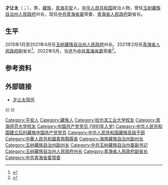 {{Otheruses|other=名为才让太的其他人物|才让太}}

'''才让太'''（{{bo|z=ཚེ་རིང་ཐར།|p=Cêringtar|w=tshe ring thar}}；{{bd|1969年|11月|catIdx=Cai才}}），男，[[藏族|藏族]]，[[青海|青海]][[平安县|平安]]人，[[中华人民共和国|中华人民共和国]]政治人物，曾任[[玉树藏族自治州人民政府|玉树藏族自治州人民政府]]州长，现任[[中共青海省委|中共青海省委]]常委、[[青海省人民政府|青海省人民政府]]副省长。

== 生平 ==
2015年1月至2021年4月任[[玉树藏族自治州人民政府|玉树藏族自治州人民政府]]州长。2021年2月任[[青海省人民政府|青海省人民政府]]副省长<ref>{{Cite web|title=刘超、才让太当选青海省人民政府副省长|url=https://www.chinanews.com/gn/2021/02-04/9404481.shtml|accessdate=2021-02-05|work=中新网|archive-date=2021-02-04|archive-url=https://web.archive.org/web/20210204064512/http://www.chinanews.com/gn/2021/02-04/9404481.shtml|dead-url=no}}</ref>。2022年5月，当选为[[中共青海省委|中共青海省委]]常委<ref>{{Cite web|url=http://district.ce.cn/newarea/sddy/202205/27/t20220527_37623024.shtml|title=信长星当选青海省委书记 才让太、王林虎等5人新任省委常委|publisher=中国经济网|accessdate=2022-06-01|archive-date=2022-05-28|archive-url=https://web.archive.org/web/20220528132010/http://district.ce.cn/newarea/sddy/202205/27/t20220527_37623024.shtml}}</ref>。

== 参考资料 ==
{{reflist}}

== 外部链接 ==
* [http://ldzl.people.com.cn/dfzlk/front/personPage12143.htm 才让太简历] {{Wayback|url=http://ldzl.people.com.cn/dfzlk/front/personPage12143.htm |date=20170817035716 }}

{{-}}
{{start box}}
{{s-gov|prc}}
{{s-before|[[王玉虎|王玉虎]]}}
{{s-title|[[玉树藏族自治州人民政府|玉树藏族自治州人民政府]]州长|2015年1月－2021年4月}}
{{s-after|[[索南丹增|索南丹增]]}}
{{end box}}
{{青海省领导人}}
{{中华人民共和国官员小作品}}
{{Authority control}}
{{DEFAULTSORT:Cai才}}
[[Category:平安人|Category:平安人]]
[[Category:藏族人|Category:藏族人]]
[[Category:哈尔滨工业大学校友|Category:哈尔滨工业大学校友]]
[[Category:青海师范大学校友|Category:青海师范大学校友]]
[[Category:中国共产党党员_(1991年入党)|Category:中国共产党党员 (1991年入党)]]
[[Category:中华人民共和国建立后的藏族中国共产党党员|Category:中华人民共和国建立后的藏族中国共产党党员]]
[[Category:中华人民共和国藏族高级干部|Category:中华人民共和国藏族高级干部]]
[[Category:中華人民共和國貴南縣縣長|Category:中華人民共和國貴南縣縣長]]
[[Category:海南藏族自治州副州长|Category:海南藏族自治州副州长]]
[[Category:玉树藏族自治州副州长|Category:玉树藏族自治州副州长]]
[[Category:中共玉树藏族自治州委副书记|Category:中共玉树藏族自治州委副书记]]
[[Category:玉树藏族自治州人民政府州长|Category:玉树藏族自治州人民政府州长]]
[[Category:青海省人民政府副省长|Category:青海省人民政府副省长]]
[[Category:中共青海省委常委|Category:中共青海省委常委]]
